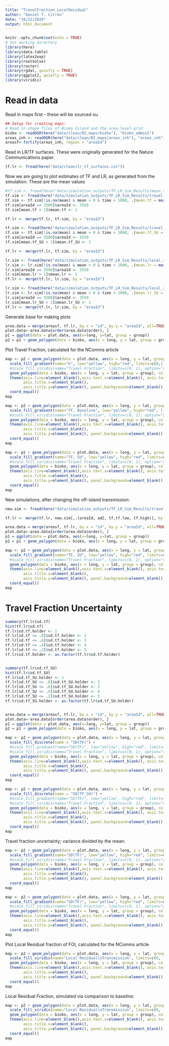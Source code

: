 ```yaml
---
title: "TravelFraction_LocalResidual"
author: "Daniel T. Citron"
date: "10/22/2019"
output: html_document
---
```



```r
knitr::opts_chunk$set(echo = TRUE)
# Set working directory
library(here)
library(data.table)
library(latex2exp)
library(rootSolve)
library(raster)
library(rgdal, quietly = TRUE)
library(ggplot2, quietly = TRUE)
library(viridis)
```

# Read in data
Read in maps first - these will be sourced ou
```r
## Setup for creating maps:
# Read in shape files of Bioko Island and the area-level grid
bioko <- readOGR(here("data/clean/BI_maps/bioko"), "bioko_admin1")
areas_inh <- readOGR(here("data/clean/BI_maps/areas_inh"), "areas_inh")
areasf<-fortify(areas_inh, region = "areaId")
```

Read in LR/TF surfaces. These were originally generated for the Nature Communications paper.
```r
tf.lr <- fread(here("data/clean/lr_tf_surfaces.csv"))
```

Now we are going to plot estimates of TF and LR, as generated from the simulation.  These are the mean values
```r
#tf.sim <- fread(here("data/simulation_outputs/TF_LR_Sim_Results/mean_tf_estimates.csv"))
tf.sim <- fread(here("data/simulation_outputs/TF_LR_Sim_Results/travel_fraction_estimates_baseline.csv"))
tf.sim <- tf.sim[!is.na(mean) & mean > 0 & time > 1000, .(mean.tf = mean(mean), sd.tf = mean(sd)), by = areaId]
tf.sim[areaId == 3500]$areaId <- 3559
tf.sim[mean.tf > 1]$mean.tf <- 1

tf.lr <- merge(tf.lr, tf.sim, by = "areaId")

tf.sim <- fread(here("data/simulation_outputs/TF_LR_Sim_Results/travel_fraction_estimates_baseline_SU.csv"))
tf.sim <- tf.sim[!is.na(mean) & mean > 0 & time > 1000, .(mean.tf_SU = mean(mean), sd.tf_SU = mean(sd)), by = areaId]
tf.sim[areaId == 3500]$areaId <- 3559
tf.sim[mean.tf_SU > 1]$mean.tf_SU <- 1

tf.lr <- merge(tf.lr, tf.sim, by = "areaId")
```

```r
lr.sim <- fread(here("data/simulation_outputs/TF_LR_Sim_Results/local_residual_estimates_baseline.csv"))
lr.sim <- lr.sim[!is.na(mean) & mean > 0 & time > 1000, .(mean.lr = mean(mean), sd.lr = mean(sd)), by = areaId]
lr.sim[areaId == 3500]$areaId <- 3559
lr.sim[mean.lr > 1]$mean.lr <- 1
tf.lr <- merge(tf.lr, lr.sim, by = "areaId")

lr.sim <- fread(here("data/simulation_outputs/TF_LR_Sim_Results/local_residual_estimates_baseline_SU.csv"))
lr.sim <- lr.sim[!is.na(mean) & mean > 0 & time > 1000, .(mean.lr_SU = mean(mean), sd.lr_SU = mean(sd)), by = areaId]
lr.sim[areaId == 3500]$areaId <- 3559
lr.sim[mean.lr_SU > 1]$mean.lr_SU <- 1
tf.lr <- merge(tf.lr, lr.sim, by = "areaId")
```


Generate base for making plots
```r
area.data = merge(areasf, tf.lr, by.x = "id", by.y = "areaId", all=TRUE)
plot.data<-area.data[order(area.data$order), ]
p1 = ggplot(data = plot.data, aes(x=long, y=lat, group = group))
p2 = p1 + geom_polygon(data = bioko, aes(x = long, y = lat, group = group), color = "black", fill="grey", size = 0.25)
```

Plot Travel Fraction, calculated for the NComms article
```r
map <- p2 + geom_polygon(data = plot.data, aes(x = long, y = lat, group = group, fill = tf.co.e), color = NA, size = 0.25) +
  scale_fill_gradient(name="h", low="yellow", high="red", limits=c(0,1)) +
  #scale_fill_viridis(name="Travel Fraction", limits=c(0, 1), option="cividis") + 
  geom_polygon(data = bioko, aes(x = long, y = lat, group = group), color = "black", fill=NA, size = 0.25) +
  theme(axis.line=element_blank(),axis.text.x=element_blank(), axis.text.y=element_blank(),axis.ticks=element_blank(),
        axis.title.x=element_blank(),
        axis.title.y=element_blank(), panel.background=element_blank(), legend.position=c(0.2, 0.8)) + 
  coord_equal()
map
```

```r
map <- p2 + geom_polygon(data = plot.data, aes(x = long, y = lat, group = group, fill = mean.tf), color = NA, size = 0.25) +
  scale_fill_gradient(name="TF, Baseline", low="yellow", high="red", limits=c(0,1)) +
  #scale_fill_viridis(name="Travel Fraction", limits=c(0, 1), option="cividis") + 
  geom_polygon(data = bioko, aes(x = long, y = lat, group = group), color = "black", fill=NA, size = 0.25) +
  theme(axis.line=element_blank(),axis.text.x=element_blank(), axis.text.y=element_blank(),axis.ticks=element_blank(),
        axis.title.x=element_blank(),
        axis.title.y=element_blank(), panel.background=element_blank(), legend.position=c(0.2, 0.8)) + 
  coord_equal()
map
```

```r
map <- p2 + geom_polygon(data = plot.data, aes(x = long, y = lat, group = group, fill = mean.tf_SU), color = NA, size = 0.25) +
  scale_fill_gradient(name="TF, SU", low="yellow", high="red", limits=c(0,1)) +
  #scale_fill_viridis(name="Travel Fraction", limits=c(0, 1), option="cividis") + 
  geom_polygon(data = bioko, aes(x = long, y = lat, group = group), color = "black", fill=NA, size = 0.25) +
  theme(axis.line=element_blank(),axis.text.x=element_blank(), axis.text.y=element_blank(),axis.ticks=element_blank(),
        axis.title.x=element_blank(),
        axis.title.y=element_blank(), panel.background=element_blank(), legend.position=c(0.2, 0.8)) + 
  coord_equal()
map
```

New simulations, after changing the off-island transmission:
```r
new.sim <- fread(here("data/simulation_outputs/TF_LR_Sim_Results/travelfrac_output.csv"))

tf.lr <- merge(tf.lr, new.sim[,.(areaId, ad2, tf,tf.low, tf.high)], by = "areaId")

area.data = merge(areasf, tf.lr, by.x = "id", by.y = "areaId", all=TRUE)
plot.data<-area.data[order(area.data$order), ]
p1 = ggplot(data = plot.data, aes(x=long, y=lat, group = group))
p2 = p1 + geom_polygon(data = bioko, aes(x = long, y = lat, group = group), color = "black", fill="grey", size = 0.25)

```

```r
map <- p2 + geom_polygon(data = plot.data, aes(x = long, y = lat, group = group, fill = tf.low), color = NA, size = 0.25) +
  scale_fill_gradient(name="TF, SU", low="yellow", high="red", limits=c(0,.5)) +
  #scale_fill_viridis(name="Travel Fraction", limits=c(0, 1), option="cividis") + 
  geom_polygon(data = bioko, aes(x = long, y = lat, group = group), color = "black", fill=NA, size = 0.25) +
  theme(axis.line=element_blank(),axis.text.x=element_blank(), axis.text.y=element_blank(),axis.ticks=element_blank(),
        axis.title.x=element_blank(),
        axis.title.y=element_blank(), panel.background=element_blank(), legend.position=c(0.2, 0.8)) + 
  coord_equal()
map
```


# Travel Fraction Uncertainty
```r
summary(tf.lr$sd.tf)
hist(tf.lr$sd.tf)
tf.lr$sd.tf.holder <- 1
tf.lr[sd.tf <= .8]$sd.tf.holder <- 2
tf.lr[sd.tf <= .6]$sd.tf.holder <- 3
tf.lr[sd.tf <= .4]$sd.tf.holder <- 4
tf.lr[sd.tf <= .2]$sd.tf.holder <- 5
tf.lr$sd.tf.holder <- as.factor(tf.lr$sd.tf.holder)


summary(tf.lr$sd.tf_SU)
hist(tf.lr$sd.tf_SU)
tf.lr$sd.tf_SU.holder <- 1
tf.lr[sd.tf_SU <= .8]$sd.tf_SU.holder <- 2
tf.lr[sd.tf_SU <= .6]$sd.tf_SU.holder <- 3
tf.lr[sd.tf_SU <= .4]$sd.tf_SU.holder <- 4
tf.lr[sd.tf_SU <= .2]$sd.tf_SU.holder <- 5
tf.lr$sd.tf_SU.holder <- as.factor(tf.lr$sd.tf_SU.holder)


area.data = merge(areasf, tf.lr, by.x = "id", by.y = "areaId", all=TRUE)
plot.data<-area.data[order(area.data$order), ]
p1 = ggplot(data = plot.data, aes(x=long, y=lat, group = group))
p2 = p1 + geom_polygon(data = bioko, aes(x = long, y = lat, group = group), color = "black", fill="grey", size = 0.25)

```


```r
map <- p2 + geom_polygon(data = plot.data, aes(x = long, y = lat, group = group, fill = sd.tf.holder), color = NA, size = 0.25) +
  scale_fill_discrete(name = "SD(TF)") +
  #scale_fill_gradient(name="SD(TF)", low="yellow", high="red", limits=c(0,1)) +
  #scale_fill_viridis(name="Travel Fraction", limits=c(0, 1), option="cividis") + 
  geom_polygon(data = bioko, aes(x = long, y = lat, group = group), color = "black", fill=NA, size = 0.25) +
  theme(axis.line=element_blank(),axis.text.x=element_blank(), axis.text.y=element_blank(),axis.ticks=element_blank(),
        axis.title.x=element_blank(),
        axis.title.y=element_blank(), panel.background=element_blank(), legend.position=c(0.2, 0.8)) + 
  coord_equal()
map
```


```r
map <- p2 + geom_polygon(data = plot.data, aes(x = long, y = lat, group = group, fill = sd.tf_SU.holder), color = NA, size = 0.25) +
  scale_fill_discrete(name = "SD(TF_SU)") +
  #scale_fill_gradient(name="SD(TF)", low="yellow", high="red", limits=c(0,1)) +
  #scale_fill_viridis(name="Travel Fraction", limits=c(0, 1), option="cividis") + 
  geom_polygon(data = bioko, aes(x = long, y = lat, group = group), color = "black", fill=NA, size = 0.25) +
  theme(axis.line=element_blank(),axis.text.x=element_blank(), axis.text.y=element_blank(),axis.ticks=element_blank(),
        axis.title.x=element_blank(),
        axis.title.y=element_blank(), panel.background=element_blank(), legend.position=c(0.2, 0.8)) + 
  coord_equal()
map
```


Travel fraction uncertainty; variance divided by the mean:
```r
map <- p2 + geom_polygon(data = plot.data, aes(x = long, y = lat, group = group, fill = sd.tf/mean.tf), color = NA, size = 0.25) +
  scale_fill_gradient(name="SD(TF)", low="yellow", high="red", limits=c(0,2)) +
  #scale_fill_viridis(name="Travel Fraction", limits=c(0, 1), option="cividis") + 
  geom_polygon(data = bioko, aes(x = long, y = lat, group = group), color = "black", fill=NA, size = 0.25) +
  theme(axis.line=element_blank(),axis.text.x=element_blank(), axis.text.y=element_blank(),axis.ticks=element_blank(),
        axis.title.x=element_blank(),
        axis.title.y=element_blank(), panel.background=element_blank(), legend.position=c(0.2, 0.8)) + 
  coord_equal()
map
```

```r
map <- p2 + geom_polygon(data = plot.data, aes(x = long, y = lat, group = group, fill = sd.tf_SU/mean.tf_SU), color = NA, size = 0.25) +
  scale_fill_gradient(name="SD(TF)", low="yellow", high="red", limits=c(0,2)) +
  #scale_fill_viridis(name="Travel Fraction", limits=c(0, 1), option="cividis") + 
  geom_polygon(data = bioko, aes(x = long, y = lat, group = group), color = "black", fill=NA, size = 0.25) +
  theme(axis.line=element_blank(),axis.text.x=element_blank(), axis.text.y=element_blank(),axis.ticks=element_blank(),
        axis.title.x=element_blank(),
        axis.title.y=element_blank(), panel.background=element_blank(), legend.position=c(0.2, 0.8)) + 
  coord_equal()
map
```

Plot Local Residual fraction of FOI, calculated for the NComms article
```r
map <- p2 + geom_polygon(data = plot.data, aes(x = long, y = lat, group = group, fill = lr.co.e), color = NA, size = 0.25) +
  scale_fill_viridis(name="Local Residual\nTransmission", limits=c(0, .4), option="plasma") +
  geom_polygon(data = bioko, aes(x = long, y = lat, group = group), color = "black", fill=NA, size = 0.25) +
  theme(axis.line=element_blank(),axis.text.x=element_blank(), axis.text.y=element_blank(),axis.ticks=element_blank(),
        axis.title.x=element_blank(),
        axis.title.y=element_blank(), panel.background=element_blank(), legend.position=c(0.2, 0.8)) + 
  coord_equal()
map
```

Local Residual Fraction, simulated via comparison to baseline:
```r
map <- p2 + geom_polygon(data = plot.data, aes(x = long, y = lat, group = group, fill = mean.lr), color = NA, size = 0.25) +
  scale_fill_viridis(name="Local Residual\nTransmission", limits=c(0, .4), option="plasma") +
  geom_polygon(data = bioko, aes(x = long, y = lat, group = group), color = "black", fill=NA, size = 0.25) +
  theme(axis.line=element_blank(),axis.text.x=element_blank(), axis.text.y=element_blank(),axis.ticks=element_blank(),
        axis.title.x=element_blank(),
        axis.title.y=element_blank(), panel.background=element_blank(), legend.position=c(0.2, 0.8)) + 
  coord_equal()
map
```

